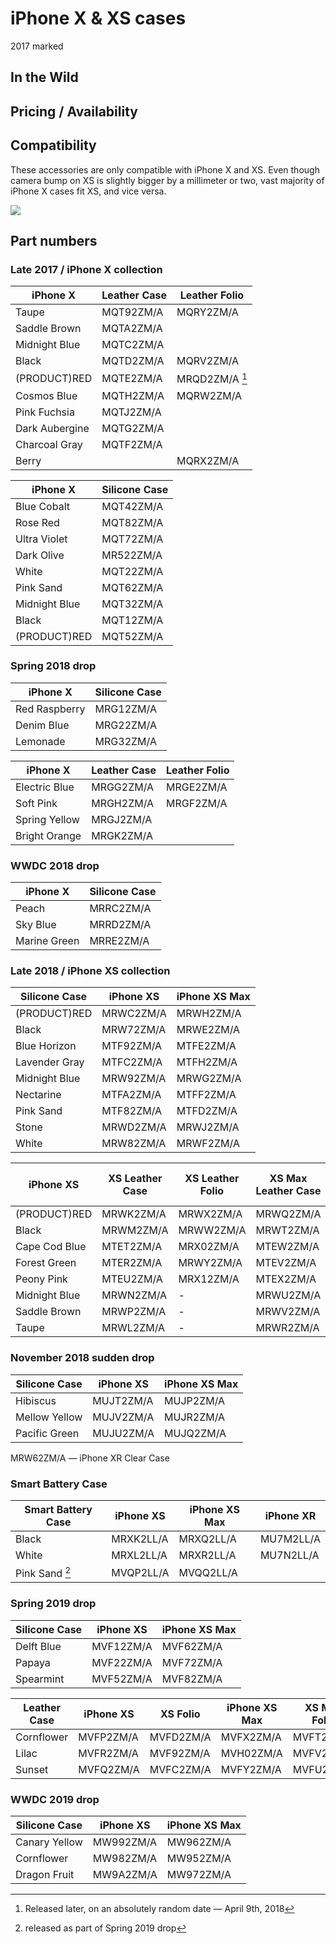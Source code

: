 
# iPhone X & XS cases

2017 marked 

## In the Wild

## Pricing / Availability



## Compatibility

These accessories are only compatible with iPhone X and XS. Even though camera bump on XS is slightly bigger by a millimeter or two, vast majority of iPhone X cases fit XS, and vice versa.

<Image
  src="https://applecase.wiki/assets/iphone-x-in-apple-iphone-xs-leather-case.jpg"
  width={700}
  height={700}
  layout="responsive"
/>

## Part numbers

### Late 2017 / iPhone X collection

| iPhone X       | Leather Case | Leather Folio  |
| -------------- | ------------ | -------------- |
| Taupe          | MQT92ZM/A    | MQRY2ZM/A      |
| Saddle Brown   | MQTA2ZM/A    |                |
| Midnight Blue  | MQTC2ZM/A    |                |
| Black          | MQTD2ZM/A    | MQRV2ZM/A      |
| (PRODUCT)RED   | MQTE2ZM/A    | MRQD2ZM/A [^1] |
| Cosmos Blue    | MQTH2ZM/A    | MQRW2ZM/A      |
| Pink Fuchsia   | MQTJ2ZM/A    |                |
| Dark Aubergine | MQTG2ZM/A    |                |
| Charcoal Gray  | MQTF2ZM/A    |                |
| Berry          |              | MQRX2ZM/A      |

[^1]: Released later, on an absolutely random date — April 9th, 2018

| iPhone X      | Silicone Case |
| ------------- | ------------- |
| Blue Cobalt   | MQT42ZM/A     |
| Rose Red      | MQT82ZM/A     |
| Ultra Violet  | MQT72ZM/A     |
| Dark Olive    | MR522ZM/A     |
| White         | MQT22ZM/A     |
| Pink Sand     | MQT62ZM/A     |
| Midnight Blue | MQT32ZM/A     |
| Black         | MQT12ZM/A     |
| (PRODUCT)RED  | MQT52ZM/A     |

### Spring 2018 drop

| iPhone X      | Silicone Case |
| ------------- | ------------- |
| Red Raspberry | MRG12ZM/A     |
| Denim Blue    | MRG22ZM/A     |
| Lemonade      | MRG32ZM/A     |

| iPhone X      | Leather Case | Leather Folio |
| ------------- | ------------ | ------------- |
| Electric Blue | MRGG2ZM/A    | MRGE2ZM/A     |
| Soft Pink     | MRGH2ZM/A    | MRGF2ZM/A     |
| Spring Yellow | MRGJ2ZM/A    |
| Bright Orange | MRGK2ZM/A    |

###  WWDC 2018 drop

| iPhone X     | Silicone Case |
| ------------ | ------------- |
| Peach        | MRRC2ZM/A     |
| Sky Blue     | MRRD2ZM/A     |
| Marine Green | MRRE2ZM/A     |

###  Late 2018 / iPhone XS collection

| Silicone Case | iPhone XS | iPhone XS Max |
| ------------- | --------- | ------------- |
| (PRODUCT)RED  | MRWC2ZM/A | MRWH2ZM/A     |
| Black         | MRW72ZM/A | MRWE2ZM/A     |
| Blue Horizon  | MTF92ZM/A | MTFE2ZM/A     |
| Lavender Gray | MTFC2ZM/A | MTFH2ZM/A     |
| Midnight Blue | MRW92ZM/A | MRWG2ZM/A     |
| Nectarine     | MTFA2ZM/A | MTFF2ZM/A     |
| Pink Sand     | MTF82ZM/A | MTFD2ZM/A     |
| Stone         | MRWD2ZM/A | MRWJ2ZM/A     |
| White         | MRW82ZM/A | MRWF2ZM/A     |

| iPhone XS     | XS Leather Case | XS Leather Folio | XS Max Leather Case | XS Max Leather Folio |
| ------------- | --------------- | ---------------- | ------------------- | -------------------- |
| (PRODUCT)RED  | MRWK2ZM/A       | MRWX2ZM/A        | MRWQ2ZM/A           | MRX32ZM/A            |
| Black         | MRWM2ZM/A       | MRWW2ZM/A        | MRWT2ZM/A           | MRX22ZM/A            |
| Cape Cod Blue | MTET2ZM/A       | MRX02ZM/A        | MTEW2ZM/A           | MRX52ZM/A            |
| Forest Green  | MTER2ZM/A       | MRWY2ZM/A        | MTEV2ZM/A           | MRX42ZM/A            |
| Peony Pink    | MTEU2ZM/A       | MRX12ZM/A        | MTEX2ZM/A           | MRX62ZM/A            |
| Midnight Blue | MRWN2ZM/A       | -                | MRWU2ZM/A           | -                    |
| Saddle Brown  | MRWP2ZM/A       | -                | MRWV2ZM/A           | -                    |
| Taupe         | MRWL2ZM/A       | -                | MRWR2ZM/A           | -                    |

### November 2018 sudden drop

| Silicone Case | iPhone XS | iPhone XS Max |
| ------------- | --------- | ------------- |
| Hibiscus      | MUJT2ZM/A | MUJP2ZM/A     |
| Mellow Yellow | MUJV2ZM/A | MUJR2ZM/A     |
| Pacific Green | MUJU2ZM/A | MUJQ2ZM/A     |

MRW62ZM/A — iPhone XR Clear Case

###  Smart Battery Case

| Smart Battery Case | iPhone XS | iPhone XS Max | iPhone XR |
| ------------------ | --------- | ------------- | --------- |
| Black              | MRXK2LL/A | MRXQ2LL/A     | MU7M2LL/A |
| White              | MRXL2LL/A | MRXR2LL/A     | MU7N2LL/A |
| Pink Sand [^2]     | MVQP2LL/A | MVQQ2LL/A     |           |

[^2]: released as part of Spring 2019 drop

### Spring 2019 drop

| Silicone Case | iPhone XS | iPhone XS Max |
| ------------- | --------- | ------------- |
| Delft Blue    | MVF12ZM/A | MVF62ZM/A     |
| Papaya        | MVF22ZM/A | MVF72ZM/A     |
| Spearmint     | MVF52ZM/A | MVF82ZM/A     |

| Leather Case | iPhone XS | XS Folio  | iPhone XS Max | XS Max Folio |
| ------------ | --------- | --------- | ------------- | ------------ |
| Cornflower   | MVFP2ZM/A | MVFD2ZM/A | MVFX2ZM/A     | MVFT2ZM/A    |
| Lilac        | MVFR2ZM/A | MVF92ZM/A | MVH02ZM/A     | MVFV2ZM/A    |
| Sunset       | MVFQ2ZM/A | MVFC2ZM/A | MVFY2ZM/A     | MVFU2ZM/A    |

### WWDC 2019 drop

| Silicone Case | iPhone XS | iPhone XS Max |
| ------------- | --------- | ------------- |
| Canary Yellow | MW992ZM/A | MW962ZM/A     |
| Cornflower    | MW982ZM/A | MW952ZM/A     |
| Dragon Fruit  | MW9A2ZM/A | MW972ZM/A     |
